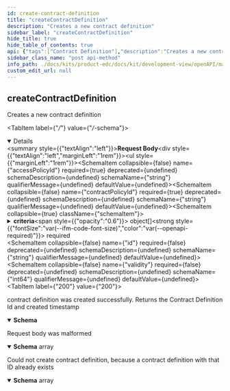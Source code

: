 ```yaml
---
id: create-contract-definition
title: "createContractDefinition"
description: "Creates a new contract definition"
sidebar_label: "createContractDefinition"
hide_title: true
hide_table_of_contents: true
api: {"tags":["Contract Definition"],"description":"Creates a new contract definition","operationId":"createContractDefinition","requestBody":{"content":{"*/*":{"schema":{"required":["accessPolicyId","contractPolicyId","criteria"],"type":"object","properties":{"accessPolicyId":{"type":"string"},"contractPolicyId":{"type":"string"},"criteria":{"type":"array","items":{"required":["operandLeft","operator"],"type":"object","properties":{"operandLeft":{"type":"object"},"operandRight":{"type":"object"},"operator":{"type":"string"}}}},"id":{"type":"string"},"validity":{"type":"integer","format":"int64"}}}}}},"responses":{"200":{"description":"contract definition was created successfully. Returns the Contract Definition Id and created timestamp","content":{"application/json":{"schema":{"type":"object","properties":{"createdAt":{"type":"integer","format":"int64"},"id":{"type":"string"}}}}}},"400":{"description":"Request body was malformed","content":{"application/json":{"schema":{"type":"array","items":{"type":"object","properties":{"invalidValue":{"type":"string"},"message":{"type":"string"},"path":{"type":"string"},"type":{"type":"string"}}}}}}},"409":{"description":"Could not create contract definition, because a contract definition with that ID already exists","content":{"application/json":{"schema":{"type":"array","items":{"type":"object","properties":{"invalidValue":{"type":"string"},"message":{"type":"string"},"path":{"type":"string"},"type":{"type":"string"}}}}}}}},"method":"post","path":"/contractdefinitions","servers":[{"url":"/"}],"info":{"title":"management-api","description":"REST API documentation for the management-api","version":"0.0.1-SNAPSHOT"},"postman":{"name":"create Contract Definition","description":{"content":"Creates a new contract definition","type":"text/plain"},"url":{"path":["contractdefinitions"],"host":["{{baseUrl}}"],"query":[],"variable":[]},"header":[{"key":"Content-Type","value":"*/*"},{"key":"Accept","value":"application/json"}],"method":"POST","body":{"mode":"raw","raw":"\"\""}}}
sidebar_class_name: "post api-method"
info_path: ./docs/kits/product-edc/docs/kit/development-view/openAPI/management-api/management-api
custom_edit_url: null
---
```



## createContractDefinition



Creates a new contract definition

<MimeTabs><TabItem label={"*/*"} value={"*/*-schema"}><details style={{}} data-collapsed={false} open={true}><summary style={{"textAlign":"left"}}><strong>Request Body</strong></summary><div style={{"textAlign":"left","marginLeft":"1rem"}}></div><ul style={{"marginLeft":"1rem"}}><SchemaItem collapsible={false} name={"accessPolicyId"} required={true} deprecated={undefined} schemaDescription={undefined} schemaName={"string"} qualifierMessage={undefined} defaultValue={undefined}></SchemaItem><SchemaItem collapsible={false} name={"contractPolicyId"} required={true} deprecated={undefined} schemaDescription={undefined} schemaName={"string"} qualifierMessage={undefined} defaultValue={undefined}></SchemaItem><SchemaItem collapsible={true} className={"schemaItem"}><details style={{}}><summary style={{}}><strong>criteria</strong><span style={{"opacity":"0.6"}}> object[]</span><strong style={{"fontSize":"var(--ifm-code-font-size)","color":"var(--openapi-required)"}}> required</strong></summary><div style={{"marginLeft":"1rem"}}><SchemaItem collapsible={false} name={"operandLeft"} required={true} deprecated={undefined} schemaDescription={undefined} schemaName={"object"} qualifierMessage={undefined} defaultValue={undefined}></SchemaItem><SchemaItem collapsible={false} name={"operandRight"} required={false} deprecated={undefined} schemaDescription={undefined} schemaName={"object"} qualifierMessage={undefined} defaultValue={undefined}></SchemaItem><SchemaItem collapsible={false} name={"operator"} required={true} deprecated={undefined} schemaDescription={undefined} schemaName={"string"} qualifierMessage={undefined} defaultValue={undefined}></SchemaItem></div></details></SchemaItem><SchemaItem collapsible={false} name={"id"} required={false} deprecated={undefined} schemaDescription={undefined} schemaName={"string"} qualifierMessage={undefined} defaultValue={undefined}></SchemaItem><SchemaItem collapsible={false} name={"validity"} required={false} deprecated={undefined} schemaDescription={undefined} schemaName={"int64"} qualifierMessage={undefined} defaultValue={undefined}></SchemaItem></ul></details></TabItem></MimeTabs><div><ApiTabs><TabItem label={"200"} value={"200"}><div>

contract definition was created successfully. Returns the Contract Definition Id and created timestamp

</div><div><MimeTabs schemaType={"response"}><TabItem label={"application/json"} value={"application/json"}><SchemaTabs><TabItem label={"Schema"} value={"Schema"}><details style={{}} data-collapsed={false} open={true}><summary style={{"textAlign":"left"}}><strong>Schema</strong></summary><div style={{"textAlign":"left","marginLeft":"1rem"}}></div><ul style={{"marginLeft":"1rem"}}><SchemaItem collapsible={false} name={"createdAt"} required={false} deprecated={undefined} schemaDescription={undefined} schemaName={"int64"} qualifierMessage={undefined} defaultValue={undefined}></SchemaItem><SchemaItem collapsible={false} name={"id"} required={false} deprecated={undefined} schemaDescription={undefined} schemaName={"string"} qualifierMessage={undefined} defaultValue={undefined}></SchemaItem></ul></details></TabItem><TabItem label={"Example (from schema)"} value={"Example (from schema)"}><ResponseSamples responseExample={"{\n  \"createdAt\": 0,\n  \"id\": \"string\"\n}"} language={"json"}></ResponseSamples></TabItem></SchemaTabs></TabItem></MimeTabs></div></TabItem><TabItem label={"400"} value={"400"}><div>

Request body was malformed

</div><div><MimeTabs schemaType={"response"}><TabItem label={"application/json"} value={"application/json"}><SchemaTabs><TabItem label={"Schema"} value={"Schema"}><details style={{}} data-collapsed={false} open={true}><summary style={{"textAlign":"left"}}><strong>Schema</strong><span style={{"opacity":"0.6"}}> array</span></summary><div style={{"textAlign":"left","marginLeft":"1rem"}}></div><ul style={{"marginLeft":"1rem"}}><SchemaItem collapsible={false} name={"invalidValue"} required={false} deprecated={undefined} schemaDescription={undefined} schemaName={"string"} qualifierMessage={undefined} defaultValue={undefined}></SchemaItem><SchemaItem collapsible={false} name={"message"} required={false} deprecated={undefined} schemaDescription={undefined} schemaName={"string"} qualifierMessage={undefined} defaultValue={undefined}></SchemaItem><SchemaItem collapsible={false} name={"path"} required={false} deprecated={undefined} schemaDescription={undefined} schemaName={"string"} qualifierMessage={undefined} defaultValue={undefined}></SchemaItem><SchemaItem collapsible={false} name={"type"} required={false} deprecated={undefined} schemaDescription={undefined} schemaName={"string"} qualifierMessage={undefined} defaultValue={undefined}></SchemaItem></ul></details></TabItem><TabItem label={"Example (from schema)"} value={"Example (from schema)"}><ResponseSamples responseExample={"[\n  {\n    \"invalidValue\": \"string\",\n    \"message\": \"string\",\n    \"path\": \"string\",\n    \"type\": \"string\"\n  }\n]"} language={"json"}></ResponseSamples></TabItem></SchemaTabs></TabItem></MimeTabs></div></TabItem><TabItem label={"409"} value={"409"}><div>

Could not create contract definition, because a contract definition with that ID already exists

</div><div><MimeTabs schemaType={"response"}><TabItem label={"application/json"} value={"application/json"}><SchemaTabs><TabItem label={"Schema"} value={"Schema"}><details style={{}} data-collapsed={false} open={true}><summary style={{"textAlign":"left"}}><strong>Schema</strong><span style={{"opacity":"0.6"}}> array</span></summary><div style={{"textAlign":"left","marginLeft":"1rem"}}></div><ul style={{"marginLeft":"1rem"}}><SchemaItem collapsible={false} name={"invalidValue"} required={false} deprecated={undefined} schemaDescription={undefined} schemaName={"string"} qualifierMessage={undefined} defaultValue={undefined}></SchemaItem><SchemaItem collapsible={false} name={"message"} required={false} deprecated={undefined} schemaDescription={undefined} schemaName={"string"} qualifierMessage={undefined} defaultValue={undefined}></SchemaItem><SchemaItem collapsible={false} name={"path"} required={false} deprecated={undefined} schemaDescription={undefined} schemaName={"string"} qualifierMessage={undefined} defaultValue={undefined}></SchemaItem><SchemaItem collapsible={false} name={"type"} required={false} deprecated={undefined} schemaDescription={undefined} schemaName={"string"} qualifierMessage={undefined} defaultValue={undefined}></SchemaItem></ul></details></TabItem><TabItem label={"Example (from schema)"} value={"Example (from schema)"}><ResponseSamples responseExample={"[\n  {\n    \"invalidValue\": \"string\",\n    \"message\": \"string\",\n    \"path\": \"string\",\n    \"type\": \"string\"\n  }\n]"} language={"json"}></ResponseSamples></TabItem></SchemaTabs></TabItem></MimeTabs></div></TabItem></ApiTabs></div>
      